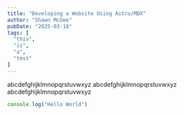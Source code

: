 ```yaml
---
title: "Developing a Website Using Astro/MDX"
author: "Shawn McGee"
pubDate: "2025-03-18"
tags: [
  "this",
  "is",
  "a",
  "test"
]
---
```



abcdefghijklmnopqrstuvwxyz abcdefghijklmnopqrstuvwxyz abcdefghijklmnopqrstuvwxyz





<HelloWorld client:load/>
<HelloWorld client:load/>


```js
console.log("Hello World")
```




